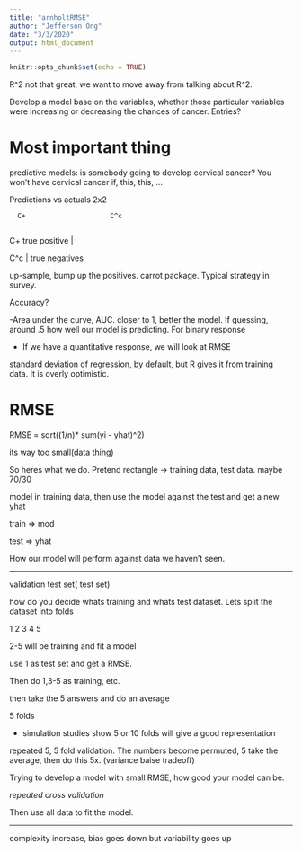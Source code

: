 ```yaml
---
title: "arnholtRMSE"
author: "Jefferson Ong"
date: "3/3/2020"
output: html_document
---
```


```r
knitr::opts_chunk$set(echo = TRUE)
```

R^2 not that great, we want to move away from talking about R^2. 

Develop a model base on the variables, whether those particular variables were increasing or decreasing the chances of cancer. Entries?


# Most important thing

predictive models: is somebody going to develop cervical cancer? You won't have cervical cancer if, this, this, ...



Predictions vs actuals 2x2

      C+                     C^c
     
C+     true positive    |  
     
     
     
C^c                     |  true negatives     
     

up-sample, bump up the positives. carrot package. Typical strategy in survey. 

Accuracy?


-Area under the curve, AUC. closer to 1, better the model. If guessing, around .5 how well our model is predicting. For binary response


- If we have a quantitative response, we will look at RMSE

standard deviation of regression, by default, but R gives it from training data. It is overly optimistic.


# RMSE

RMSE = sqrt((1/n)* sum(yi - yhat)^2)

its way too small(data thing)

So heres what we do. Pretend rectangle -> training data, test data. maybe 70/30


model in training data, then use the model against the test and get a new yhat



train => mod

test => yhat

How our model will perform against data we haven't seen. 

________



validation test set( test set)

how do you decide whats training and whats test dataset. Lets split the dataset into folds

1
2
3
4
5

2-5 will be training and fit a model

use 1 as test set and get a RMSE. 

Then do 1,3-5 as training, etc. 

then take the 5 answers and do an average

5 folds


* simulation studies show 5 or 10 folds will give a good representation

repeated 5, 5 fold validation. The numbers become permuted, 5 take the average, then do this 5x. (variance baise tradeoff)

Trying to develop a model with small RMSE, how good your model can be.

*repeated cross validation*

Then use all data to fit the model. 

______


complexity increase, bias goes down but variability goes up
























